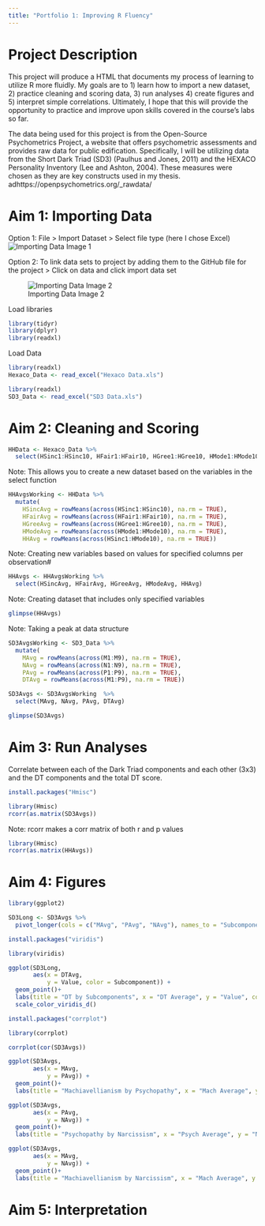 ```yaml
---
title: "Portfolio 1: Improving R Fluency"
---
```


# Project Description 

This project will produce a HTML that documents my process of learning to utilize R more fluidly. My goals are to 1) learn how to import a new dataset, 2) practice cleaning and scoring data, 3) run analyses 4) create figures and 5) interpret simple correlations. Ultimately, I hope that this will provide the opportunity to practice and improve upon skills covered in the course's labs so far.  

The data being used for this project is from the Open-Source Psychometrics Project, a website that offers psychometric assessments and provides raw data for public edification. Specifically, I will be utilizing data from the Short Dark Triad (SD3) (Paulhus and Jones, 2011) and the HEXACO Personality Inventory (Lee and Ashton, 2004). These measures were chosen as they are key constructs used in my thesis. adhttps://openpsychometrics.org/_rawdata/

# Aim 1: Importing Data

Option 1: File > Import Dataset > Select file type (here I chose Excel)
![Importing Data Image 1](Data import.png)

Option 2: To link data sets to project by adding them to the GitHub file for the project > Click on data and click import data set

![Importing Data Image 2](Importing via file.png)

Load libraries 
```r
library(tidyr)
library(dplyr)
library(readxl)
```

Load Data 
```r
library(readxl)
Hexaco_Data <- read_excel("Hexaco Data.xls")
```

```r
library(readxl)
SD3_Data <- read_excel("SD3 Data.xls")
```

# Aim 2: Cleaning and Scoring

```r
HHData <- Hexaco_Data %>% 
  select(HSinc1:HSinc10, HFair1:HFair10, HGree1:HGree10, HMode1:HMode10)
```
Note: This allows you to create a new dataset based on the variables in the select function 

```r
HHAvgsWorking <- HHData %>%
  mutate(
    HSincAvg = rowMeans(across(HSinc1:HSinc10), na.rm = TRUE),
    HFairAvg = rowMeans(across(HFair1:HFair10), na.rm = TRUE),
    HGreeAvg = rowMeans(across(HGree1:HGree10), na.rm = TRUE),
    HModeAvg = rowMeans(across(HMode1:HMode10), na.rm = TRUE),
    HHAvg = rowMeans(across(HSinc1:HMode10), na.rm = TRUE))
```
Note: Creating new variables based on values for specified columns per observation#

```r
HHAvgs <- HHAvgsWorking %>%
  select(HSincAvg, HFairAvg, HGreeAvg, HModeAvg, HHAvg)
```

Note: Creating dataset that includes only specified variables  

```r
glimpse(HHAvgs)
```
Note: Taking a peak at data structure


```r
SD3AvgsWorking <- SD3_Data %>%
  mutate(
    MAvg = rowMeans(across(M1:M9), na.rm = TRUE),
    NAvg = rowMeans(across(N1:N9), na.rm = TRUE),
    PAvg = rowMeans(across(P1:P9), na.rm = TRUE),
    DTAvg = rowMeans(across(M1:P9), na.rm = TRUE))
```

```r
SD3Avgs <- SD3AvgsWorking  %>%
  select(MAvg, NAvg, PAvg, DTAvg)
```

```r
glimpse(SD3Avgs)
```
# Aim 3: Run Analyses
Correlate between each of the Dark Triad components and each other (3x3) and the DT components and the total DT score. 

```r
install.packages("Hmisc")
```
```r
library(Hmisc)
rcorr(as.matrix(SD3Avgs))
```
Note: rcorr makes a corr matrix of both r and p values 

```r
library(Hmisc)
rcorr(as.matrix(HHAvgs))
```

# Aim 4: Figures
```r
library(ggplot2)
```

```r
SD3Long <- SD3Avgs %>%
  pivot_longer(cols = c("MAvg", "PAvg", "NAvg"), names_to = "Subcomponent", values_to = ("Value"))

```

```r
install.packages("viridis")
```
```r
library(viridis)
```


```r
ggplot(SD3Long,
       aes(x = DTAvg, 
           y = Value, color = Subcomponent)) +
  geom_point()+
  labs(title = "DT by Subcomponents", x = "DT Average", y = "Value", color = "Subcomponent" ) + 
  scale_color_viridis_d()
```
```r
install.packages("corrplot")
```

```r
library(corrplot)
```

```r
corrplot(cor(SD3Avgs))
```


```r
ggplot(SD3Avgs,
       aes(x = MAvg, 
           y = PAvg)) +
  geom_point()+
  labs(title = "Machiavellianism by Psychopathy", x = "Mach Average", y = "Psych Avg")
```

```r
ggplot(SD3Avgs,
       aes(x = PAvg, 
           y = NAvg)) +
  geom_point()+
  labs(title = "Psychopathy by Narcissism", x = "Psych Average", y = "Narc Avg")
```

```r
ggplot(SD3Avgs,
       aes(x = MAvg, 
           y = NAvg)) +
  geom_point()+
  labs(title = "Machiavellianism by Narcissism", x = "Mach Average", y = "Narc Avg")
```




# Aim 5: Interpretation



